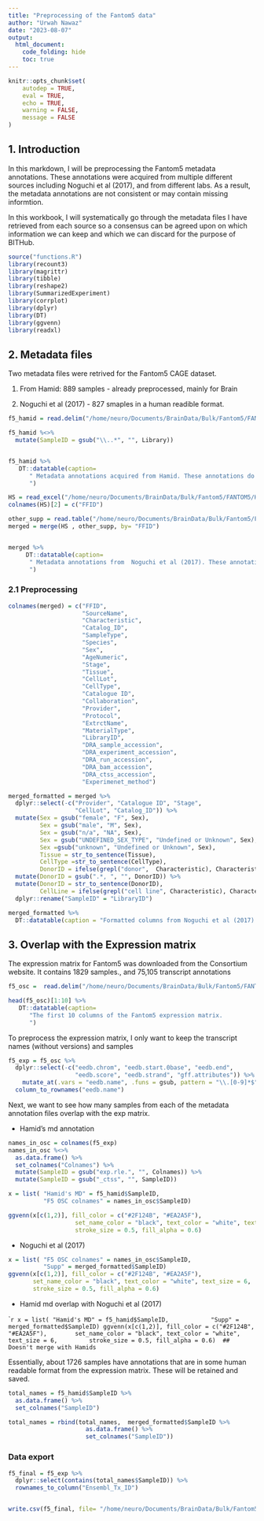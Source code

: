 ```yaml
---
title: "Preprocessing of the Fantom5 data"
author: "Urwah Nawaz"
date: "2023-08-07"
output: 
  html_document:
    code_folding: hide
    toc: true
---
```


```r
knitr::opts_chunk$set(
    autodep = TRUE,
    eval = TRUE,
	echo = TRUE,
	warning = FALSE,
	message = FALSE
)

```

## 1. Introduction 

In this markdown, I will be preprocessing the Fantom5 metadata annotations. These annotations were acquired from multiple different sources including Noguchi et al (2017), and from different labs. As a result, the metadata annotations are not consistent or may contain missing informtion. 

In this workbook, I will systematically go through the metadata files I have retrieved from each source so a consensus can be agreed upon on which information we can keep and which we can discard for the purpose of BITHub. 




```r
source("functions.R")
library(recount3)
library(magrittr)
library(tibble)
library(reshape2)
library(SummarizedExperiment)
library(corrplot)
library(dplyr)
library(DT)
library(ggvenn)
library(readxl)
```


## 2. Metadata files 


Two metadata files were retrived for the Fantom5 CAGE dataset. 

1) From Hamid: 889 samples - already preprocessed, mainly for Brain 

2) Noguchi et al (2017) - 827 smaples in a human readible format. 



```r
f5_hamid = read.delim("/home/neuro/Documents/BrainData/Bulk/Fantom5/FANTOM5/Fantom5SamplesAnnotated.csv", sep = ",")

f5_hamid %<>% 
  mutate(SampleID = gsub("\\..*", "", Library))


f5_hamid %>% 
   DT::datatable(caption=
      " Metadata annotations acquired from Hamid. These annotations do not contain Sex or Age. 
      ")

```


```r
HS = read_excel("/home/neuro/Documents/BrainData/Bulk/Fantom5/FANTOM5/HumanSamples2.0.sdrf.xlsx") %>% as.data.frame()
colnames(HS)[2] = c("FFID")

other_supp = read.table("/home/neuro/Documents/BrainData/Bulk/Fantom5/FANTOM5/DRA002747.txt", fill = TRUE, header=TRUE)
merged = merge(HS , other_supp, by= "FFID")


merged %>% 
     DT::datatable(caption=
      " Metadata annotations from  Noguchi et al (2017). These annotations are more detailed and contain Sources, Age, Sex, Preparation Protocol. However additional preprocessing needs to be done to ensure column name consistency.
      ")
```

### 2.1 Preprocessing 

```r
colnames(merged) = c("FFID", 
                     "SourceName",
                     "Characteristic", 
                     "Catalog_ID",  
                     "SampleType",
                     "Species",
                     "Sex", 
                     "AgeNumeric",
                     "Stage", 
                     "Tissue", 
                     "CellLot", 
                     "CellType", 
                     "Catalogue ID",
                     "Collaboration", 
                     "Provider", 
                     "Protocol",
                     "ExtrctName",
                     "MaterialType",
                     "LibraryID", 
                     "DRA_sample_accession", 
                     "DRA_experiment_accession",
                     "DRA_run_accession", 
                     "DRA_bam_accession",
                     "DRA_ctss_accession",
                     "Experimenet_method")

merged_formatted = merged %>% 
  dplyr::select(-c("Provider", "Catalogue ID", "Stage", 
                   "CellLot", "Catalog_ID")) %>%
  mutate(Sex = gsub("female", "F", Sex),
         Sex = gsub("male", "M", Sex), 
         Sex = gsub("n/a", "NA", Sex),
         Sex = gsub("UNDEFINED_SEX_TYPE", "Undefined or Unknown", Sex), 
         Sex =gsub("unknown", "Undefined or Unknown", Sex),
         Tissue = str_to_sentence(Tissue),
         CellType =str_to_sentence(CellType), 
         DonorID = ifelse(grepl("donor",  Characteristic), Characteristic, NA)) %>% 
  mutate(DonorID = gsub(".*, ", "", DonorID)) %>% 
  mutate(DonorID = str_to_sentence(DonorID),
         CellLine = ifelse(grepl("cell line", Characteristic), Characteristic, NA)) %>% 
  dplyr::rename("SampleID" = "LibraryID")

```



```r
merged_formatted %>% 
  DT::datatable(caption = "Formatted columns from Noguchi et al (2017). This includes splitting the characteristics column into a seperate column for donor IDs. Further subsetting may be needed.")
```
## 3. Overlap with the Expression matrix 

The expression matrix for Fantom5 was downloaded from the Consortium website. It contains 1829 samples., and 75,105 transcript annotations

```r
f5_osc =  read.delim("/home/neuro/Documents/BrainData/Bulk/Fantom5/FANTOM5/FANTOM5PHASE1and2gencodev19transcriptexpression(robustpromoter-50bp5primeend).osc")

head(f5_osc)[1:10] %>%
   DT::datatable(caption=
      "The first 10 columns of the Fantom5 expression matrix. 
      ")
```

To preprocess the expression matrix, I only want to keep the transcript names (without versions) and samples 


```r
f5_exp = f5_osc %>% 
  dplyr::select(-c("eedb.chrom", "eedb.start.0base", "eedb.end", 
                   "eedb.score", "eedb.strand", "gff.attributes")) %>% 
    mutate_at(.vars = "eedb.name", .funs = gsub, pattern = "\\.[0-9]*$", replacement = "") %>% 
  column_to_rownames("eedb.name")
```


Next, we want to see how many samples from each of the metadata annotation files overlap with the exp matrix. 

- Hamid's md annotation 

```r
names_in_osc = colnames(f5_exp)
names_in_osc %<>%
  as.data.frame() %>% 
  set_colnames("Colnames") %>% 
  mutate(SampleID = gsub("exp.rle.", "", Colnames)) %>% 
  mutate(SampleID = gsub("_ctss", "", SampleID))
```

```r
x = list( "Hamid's MD" = f5_hamid$SampleID, 
          "F5 OSC colnames" = names_in_osc$SampleID)

ggvenn(x[c(1,2)], fill_color = c("#2F124B", "#EA2A5F"),
                   set_name_color = "black", text_color = "white", text_size = 6, 
                   stroke_size = 0.5, fill_alpha = 0.6) 
```

- Noguchi et al (2017)

```r
x = list( "F5 OSC colnames" = names_in_osc$SampleID, 
          "Supp" = merged_formatted$SampleID)
ggvenn(x[c(1,2)], fill_color = c("#2F124B", "#EA2A5F"),
       set_name_color = "black", text_color = "white", text_size = 6, 
       stroke_size = 0.5, fill_alpha = 0.6)  
```

- Hamid md overlap with Noguchi et al (2017)

````r
x = list( "Hamid's MD" = f5_hamid$SampleID, 
          "Supp" = merged_formatted$SampleID)
ggvenn(x[c(1,2)], fill_color = c("#2F124B", "#EA2A5F"),
       set_name_color = "black", text_color = "white", text_size = 6, 
       stroke_size = 0.5, fill_alpha = 0.6)  ## Doesn't merge with Hamids 
```


Essentially, about 1726 samples have annotations that are in some human readable format from the expression matrix. These will be retained and saved. 

```r
total_names = f5_hamid$SampleID %>% 
  as.data.frame() %>% 
  set_colnames("SampleID")

total_names = rbind(total_names,  merged_formatted$SampleID %>% 
                      as.data.frame() %>% 
                      set_colnames("SampleID"))
```


### Data export 


```r
f5_final = f5_exp %>% 
  dplyr::select(contains(total_names$SampleID)) %>% 
  rownames_to_column("Ensembl_Tx_ID")


write.csv(f5_final, file= "/home/neuro/Documents/BrainData/Bulk/Fantom5/Fantom5-exp.csv")
```
